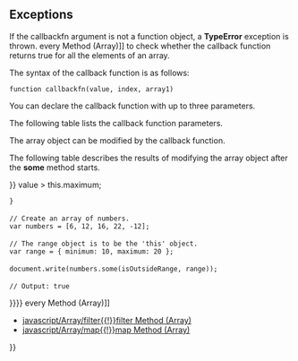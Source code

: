 {{Page_Title}}
{{Flags}}
{{Summary_Section|Determines whether the specified callback function returns true for any element of an array.

}}
{{JS_Syntax|Formats={{JS_Syntax_Format
|Format= array1.some( callbackfn [, thisArg ])}}
|Values={{JS_Syntax_Parameter
|Name=array1
|Required=Required
|Description=An array object.}}{{JS_Syntax_Parameter
|Name=callbackfn
|Required=Required
|Description=A function that accepts up to three arguments. The '''some''' method calls the callbackfn function for each element in array1 until the callbackfn returns true , or until the end of the array.}}{{JS_Syntax_Parameter
|Name=thisArg
|Required=Optional
|Description=An object to which the this keyword can refer in the callbackfn function. If thisArg is omitted, undefined is used as the this value.}}
}}
{{JS_Return_Value
|Description=true if the callbackfn function returns true for any array element; otherwise, false.}}
==Exceptions==
If the callbackfn argument is not a function object, a '''TypeError''' exception is thrown.
{{Remarks_Section
|Remarks=The '''some''' method calls the callbackfn function on each array element, in ascending index order, until the callbackfn function returns true. If an element that causes callbackfn to return true is found, the some method immediately returns true. If the callback does not return true on any element, the some method returns false.

The callback function is not called for missing elements of the array.

In addition to array objects, the '''some''' method can be used by any object that has a length property and that has numerically indexed property names.

'''Note''' -- You can use the [[javascript/Array/every{{!}}every Method (Array)]] to check whether the callback function returns true for all the elements of an array.

The syntax of the callback function is as follows:

<code>function callbackfn(value, index, array1)</code>

You can declare the callback function with up to three parameters.

The following table lists the callback function parameters.

{{{!}} class='wikitable'
{{!}}-
! Callback parameter
! Definition
{{!}}-
{{!}} value
{{!}} The value of the array element.
{{!}}-
{{!}} index
{{!}} The numeric index of the array element.
{{!}}-
{{!}} array1
{{!}} The array object that contains the element.
{{!}}} 
The array object can be modified by the callback function.

The following table describes the results of modifying the array object after the '''some''' method starts.

{{{!}} class='wikitable'
{{!}}-
! Condition after the '''some''' method starts
! Element passed to callback function?
{{!}}-
{{!}} Element is added beyond the original length of the array.
{{!}} No.
{{!}}-
{{!}} Element is added to fill in a missing element of the array.
{{!}} Yes, if that index has not yet been passed to the callback function.
{{!}}-
{{!}} Element is changed.
{{!}} Yes, if that element has not yet been passed to the callback function.
{{!}}-
{{!}} Element is deleted from the array.
{{!}} No, unless that element has already been passed to the callback function.
{{!}}} 
}}
{{Examples_Section
|Not_required=No
|Examples={{Single_Example
|Language=JavaScript
|Description=The following example uses the '''some''' method to find out if any elements in an array are even.

|Code= // The callback function.
 function CheckIfEven(value, index, ar) {
     if (value % 2 == 0)
         return true;
 }
 
 var numbers = [1, 15, 4, 10, 11, 22];
 
 var evens = numbers.some(CheckIfEven);
 document.write(evens);
 
 // Output:
 // true
}}{{Single_Example
|Language=JavaScript
|Description=The following example shows how to use the thisArg parameter, which specifies an object to which the this keyword can refer. It checks whether any of the numbers in an array are outside the range provided by an object passed

|Code= // Create a function that returns true if the value is 
 // outside the range.
 var isOutsideRange = function (value) {
     return value &lt; this.minimum {{!}}{{!}} value &gt; this.maximum;
 }
 
 // Create an array of numbers.
 var numbers = [6, 12, 16, 22, -12];
 
 // The range object is to be the 'this' object.
 var range = { minimum: 10, maximum: 20 };
 
 document.write(numbers.some(isOutsideRange, range));
 
 // Output: true
}}}}
{{See_Also_Section
|Manual_links=* [[javascript/Array/every{{!}}every Method (Array)]]
* [[javascript/Array/filter{{!}}filter Method (Array)]]
* [[javascript/Array/map{{!}}map Method (Array)]]
}}
{{Topics | JS Basic}}

{{External_Attribution
|Is_CC-BY-SA=No
|Sources=MSDN
|MDN_link=
|MSDN_link=http://msdn.microsoft.com/en-us/library/ie/ff679978(v=vs.94).aspx
|HTML5Rocks_link=
}}
